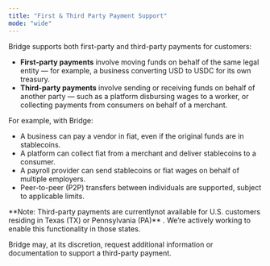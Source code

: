 ```yaml
---
title: "First & Third Party Payment Support"
mode: "wide"
---
```


Bridge supports both first-party and third-party payments for customers:

- **First-party payments** involve moving funds on behalf of the same legal entity — for example, a business converting USD to USDC for its own treasury.
- **Third-party payments** involve sending or receiving funds on behalf of another party — such as a platform disbursing wages to a worker, or collecting payments from consumers on behalf of a merchant.

For example, with Bridge:

- A business can pay a vendor in fiat, even if the original funds are in stablecoins.
- A platform can collect fiat from a merchant and deliver stablecoins to a consumer.
- A payroll provider can send stablecoins or fiat wages on behalf of multiple employers.
- Peer-to-peer (P2P) transfers between individuals are supported, subject to applicable limits.

<Note>
  **Note: Third-party payments are currentlynot available for U.S. customers residing in Texas (TX) or Pennsylvania (PA)** . We’re actively working to enable this functionality in those states.
</Note>

Bridge may, at its discretion, request additional information or documentation to support a third-party payment.